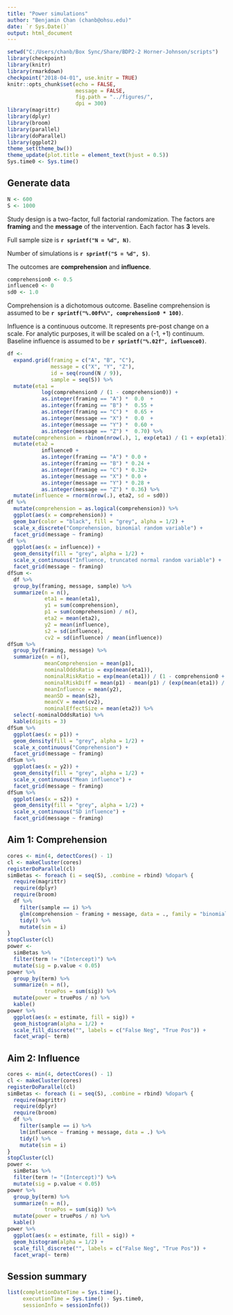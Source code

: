 ```yaml
---
title: "Power simulations"
author: "Benjamin Chan (chanb@ohsu.edu)"
date: `r Sys.Date()`
output: html_document
---
```


```r
setwd("C:/Users/chanb/Box Sync/Share/BDP2-2 Horner-Johnson/scripts")
library(checkpoint)
library(knitr)
library(rmarkdown)
checkpoint("2018-04-01", use.knitr = TRUE)
knitr::opts_chunk$set(echo = FALSE, 
                      message = FALSE, 
                      fig.path = "../figures/", 
                      dpi = 300)
library(magrittr)
library(dplyr)
library(broom)
library(parallel)
library(doParallel)
library(ggplot2)
theme_set(theme_bw())
theme_update(plot.title = element_text(hjust = 0.5))
Sys.time0 <- Sys.time()
```

## Generate data

```r
N <- 600
S <- 1000
```

Study design is a two-factor, full factorial randomization.
The factors are **framing** and the **message** of the intervention.
Each factor has **3** levels.

Full sample size is **`r sprintf("N = %d", N)`**.

Number of simulations is **`r sprintf("S = %d", S)`**.

The outcomes are **comprehension** and **influence**.

```r
comprehension0 <- 0.5
influence0 <- 0
sd0 <- 1.0
```

Comprehension is a dichotomous outcome.
Baseline comprehension is assumed to be **`r sprintf("%.00f%%", comprehension0 * 100)`**.

Influence is a continuous outcome.
It represents pre-post change on a scale.
For analytic purposes, it will be scaled on a (-1, +1) continuum.
Baseline influence is assumed to be **`r sprintf("%.02f", influence0)`**.

```r
df <- 
  expand.grid(framing = c("A", "B", "C"),
              message = c("X", "Y", "Z"),
              id = seq(round(N / 9)),
              sample = seq(S)) %>% 
  mutate(eta1 = 
           log(comprehension0 / (1 - comprehension0)) + 
           as.integer(framing == "A") *  0.0  + 
           as.integer(framing == "B") *  0.55 + 
           as.integer(framing == "C") *  0.65 + 
           as.integer(message == "X") *  0.0  + 
           as.integer(message == "Y") *  0.60 + 
           as.integer(message == "Z") *  0.70) %>% 
  mutate(comprehension = rbinom(nrow(.), 1, exp(eta1) / (1 + exp(eta1)))) %>% 
  mutate(eta2 = 
           influence0 + 
           as.integer(framing == "A") * 0.0 + 
           as.integer(framing == "B") * 0.24 + 
           as.integer(framing == "C") * 0.32+ 
           as.integer(message == "X") * 0.0 + 
           as.integer(message == "Y") * 0.28 + 
           as.integer(message == "Z") * 0.36) %>% 
  mutate(influence = rnorm(nrow(.), eta2, sd = sd0))
df %>%
  mutate(comprehension = as.logical(comprehension)) %>% 
  ggplot(aes(x = comprehension)) +
  geom_bar(color = "black", fill = "grey", alpha = 1/2) +
  scale_x_discrete("Comprehension, binomial random variable") +
  facet_grid(message ~ framing)
df %>%
  ggplot(aes(x = influence)) +
  geom_density(fill = "grey", alpha = 1/2) +
  scale_x_continuous("Influence, truncated normal random variable") +
  facet_grid(message ~ framing)
dfSum <- 
  df %>% 
  group_by(framing, message, sample) %>% 
  summarize(n = n(),
            eta1 = mean(eta1),
            y1 = sum(comprehension),
            p1 = sum(comprehension) / n(),
            eta2 = mean(eta2),
            y2 = mean(influence),
            s2 = sd(influence),
            cv2 = sd(influence) / mean(influence))
dfSum %>% 
  group_by(framing, message) %>% 
  summarize(n = n(),
            meanComprehension = mean(p1),
            nominalOddsRatio = exp(mean(eta1)),
            nominalRiskRatio = exp(mean(eta1)) / (1 - comprehension0 + (comprehension0 * exp(mean(eta1)))),
            nominalRiskDiff = mean(p1) - mean(p1) / (exp(mean(eta1)) / (1 - comprehension0 + (comprehension0 * exp(mean(eta1))))),
            meanInfluence = mean(y2),
            meanSD = mean(s2),
            meanCV = mean(cv2),
            nominalEffectSize = mean(eta2)) %>% 
  select(-nominalOddsRatio) %>% 
  kable(digits = 3)
dfSum %>% 
  ggplot(aes(x = p1)) +
  geom_density(fill = "grey", alpha = 1/2) +
  scale_x_continuous("Comprehension") +
  facet_grid(message ~ framing)
dfSum %>% 
  ggplot(aes(x = y2)) +
  geom_density(fill = "grey", alpha = 1/2) +
  scale_x_continuous("Mean influence") +
  facet_grid(message ~ framing)
dfSum %>% 
  ggplot(aes(x = s2)) +
  geom_density(fill = "grey", alpha = 1/2) +
  scale_x_continuous("SD influence") +
  facet_grid(message ~ framing)
```

## Aim 1: Comprehension

```r
cores <- min(4, detectCores() - 1)
cl <- makeCluster(cores)
registerDoParallel(cl)
simBetas <- foreach (i = seq(S), .combine = rbind) %dopar% {
  require(magrittr)
  require(dplyr)
  require(broom)
  df %>% 
    filter(sample == i) %>% 
    glm(comprehension ~ framing + message, data = ., family = "binomial") %>% 
    tidy() %>% 
    mutate(sim = i)
}
stopCluster(cl)
power <- 
  simBetas %>% 
  filter(term != "(Intercept)") %>% 
  mutate(sig = p.value < 0.05)
power %>% 
  group_by(term) %>% 
  summarize(n = n(),
            truePos = sum(sig)) %>% 
  mutate(power = truePos / n) %>% 
  kable()
power %>% 
  ggplot(aes(x = estimate, fill = sig)) +
  geom_histogram(alpha = 1/2) +
  scale_fill_discrete("", labels = c("False Neg", "True Pos")) +
  facet_wrap(~ term)
```


## Aim 2: Influence

```r
cores <- min(4, detectCores() - 1)
cl <- makeCluster(cores)
registerDoParallel(cl)
simBetas <- foreach (i = seq(S), .combine = rbind) %dopar% {
  require(magrittr)
  require(dplyr)
  require(broom)
  df %>% 
    filter(sample == i) %>% 
    lm(influence ~ framing + message, data = .) %>% 
    tidy() %>% 
    mutate(sim = i)
}
stopCluster(cl)
power <- 
  simBetas %>% 
  filter(term != "(Intercept)") %>% 
  mutate(sig = p.value < 0.05)
power %>% 
  group_by(term) %>% 
  summarize(n = n(),
            truePos = sum(sig)) %>% 
  mutate(power = truePos / n) %>% 
  kable()
power %>% 
  ggplot(aes(x = estimate, fill = sig)) +
  geom_histogram(alpha = 1/2) +
  scale_fill_discrete("", labels = c("False Neg", "True Pos")) +
  facet_wrap(~ term)
```


## Session summary

```r
list(completionDateTime = Sys.time(),
     executionTime = Sys.time() - Sys.time0,
     sessionInfo = sessionInfo())
```
